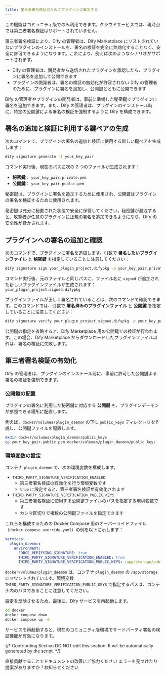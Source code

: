 ```yaml
---
title: 第三者署名検証のためにプラグインに署名する
---
```


<Warning>この機能はコミュニティ版でのみ利用できます。クラウドサービスでは、現時点では第三者署名検証はサポートされていません。</Warning>

第三者署名検証により、Dify の管理者は、Dify Marketplace にリストされていないプラグインのインストールを、署名の検証を完全に無効化することなく、安全に許可できるようになります。これにより、例えば次のようなシナリオがサポートされます。

* Dify の管理者は、開発者から送信されたプラグインを承認したら、プラグインに署名を追加して公開できます
* プラグインの開発者は、署名の検証の無効化が許容されない Dify の管理者のために、プラグインに署名を追加し、公開鍵とともに公開できます

Dify の管理者やプラグインの開発者は、事前に準備した秘密鍵でプラグインに署名を追加できます。また、Dify の管理者は、プラグインのインストール時に、特定の公開鍵による署名の検証を強制するように Dify を構成できます。

## 署名の追加と検証に利用する鍵ペアの生成

次のコマンドで、プラグインの署名の追加と検証に使用する新しい鍵ペアを生成します：

```bash
dify signature generate -f your_key_pair
```

コマンド実行後、現在のパスに次の 2 つのファイルが生成されます：

* **秘密鍵**： `your_key_pair.private.pem`
* **公開鍵**： `your_key_pair.public.pem`

秘密鍵は、プラグインに署名を追加するために使用され、公開鍵はプラグインの署名を検証するために使用されます。

<Warning>秘密鍵は充分に秘匿された状態で安全に保管してください。秘密鍵が漏洩すると、攻撃者が任意のプラグインに正規の署名を追加できるようになり、Dify の安全性が脅かされます。</Warning>

## プラグインへの署名の追加と確認

次のコマンドで、プラグインに署名を追加します。引数で **署名したいプラグインファイル** と **秘密鍵** を指定していることに注意してください：

```bash
dify signature sign your_plugin_project.difypkg -p your_key_pair.private.pem
```

コマンド実行後、元のファイルと同じパスに、ファイル名に `signed` が追加された新しいプラグインファイルが生成されます： `your_plugin_project.signed.difypkg`

プラグインファイルが正しく署名されていることは、次のコマンドで確認できます。このコマンドでは、引数で **署名済みのプラグインファイル** と **公開鍵** を指定していることに注意してください：

```bash
dify signature verify your_plugin_project.signed.difypkg -p your_key_pair.public.pem
```

<Info>公開鍵の指定を省略すると、Dify Marketplace 用の公開鍵での検証が行われます。この場合、Dify Marketplace からダウンロードしたプラグインファイル以外は、署名の検証に失敗します。</Info>

## 第三者署名検証の有効化

Dify の管理者は、プラグインのインストール前に、事前に許可した公開鍵よる署名の検証を強制できます。

### 公開鍵の配置

プラグインの署名に利用した秘密鍵に対応する **公開鍵** を、プラグインデーモンが参照できる場所に配置します。

例えば、`docker/volumes/plugin_daemon` の下に `public_keys` ディレクトリを作成し、公開鍵ファイルを配置します。

```bash
mkdir docker/volumes/plugin_daemon/public_keys
cp your_key_pair.public.pem docker/volumes/plugin_daemon/public_keys
```

### 環境変数の設定

コンテナ `plugin_daemon` で、次の環境変数を構成します。

* `THIRD_PARTY_SIGNATURE_VERIFICATION_ENABLED`
  * 第三者署名検証の有効化を行う環境変数です
  * `true` に設定すると、第三者署名検証が有効化されます
* `THIRD_PARTY_SIGNATURE_VERIFICATION_PUBLIC_KEYS`
  * 第三者署名検証に使用する公開鍵ファイルのパスを指定する環境変数です
  * カンマ区切りで複数の公開鍵ファイルを指定できます

これらを構成するための Docker Compose 用のオーバーライドファイル（`docker-compose.override.yaml`）の例を以下に示します：

```yaml
services:
  plugin_daemon:
    environment:
      FORCE_VERIFYING_SIGNATURE: true
      THIRD_PARTY_SIGNATURE_VERIFICATION_ENABLED: true
      THIRD_PARTY_SIGNATURE_VERIFICATION_PUBLIC_KEYS: /app/storage/public_keys/your_key_pair.public.pem
```

<Info>`docker/volumes/plugin_daemon` は、コンテナ `plugin_daemon` の `/app/storage`にマウントされています。環境変数 `THIRD_PARTY_SIGNATURE_VERIFICATION_PUBLIC_KEYS` で指定するパスは、コンテナ内のパスであることに注意してください。</Info>

設定を反映させるため、最後に、Dify サービスを再起動します。

```bash
cd docker
docker compose down
docker compose up -d
```

サービスを再起動すると、現在のコミュニティ版環境でサードパーティ署名の検証機能が有効になります。

{/*
Contributing Section
DO NOT edit this section!
It will be automatically generated by the script.
*/}

<CardGroup cols="2">
    <Card
        title="このページを編集する"
        icon="pen-to-square"
        href="https://github.com/langgenius/dify-docs-mintlify/edit/main/ja-jp/plugins/publish-plugins/signing-plugins-for-third-party-signature-verification.mdx"
    >
        直接貢献することでドキュメントの改善にご協力ください
    </Card>
    <Card
        title="問題を報告する"
        icon="github"
        href="https://github.com/langgenius/dify-docs-mintlify/issues/new?title=ドキュメントの問題%3A%20ng-plugins-for-third-party-signature-verificat&body=%23%23%20問題の説明%0A%3C%21--%20発見した問題について簡単に説明してください%20--%3E%0A%0A%23%23%20ページリンク%0Ahttps%3A%2F%2Fgithub.com%2Flanggenius%2Fdify-docs-mintlify%2Fblob%2Fmain%2Fja-jp/plugins/publish-plugins%2Fsigning-plugins-for-third-party-signature-verification.mdx%0A%0A%23%23%20提案される変更%0A%3C%21--%20特定の変更案がある場合は、ここで説明してください%20--%3E%0A%0A%3C%21--%20ドキュメントの品質向上にご協力いただきありがとうございます！%20--%3E"
    >
        エラーを見つけたり提案がありますか？お知らせください
    </Card>
</CardGroup>
